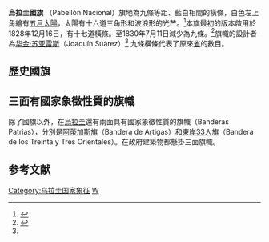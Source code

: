{{National flag infobox
| Name = 烏拉圭
| Article = 
| Image = Flag of Uruguay.svg
| Use = 111111
| Symbol = 
| Proportion = 2:3
| Adoption = 1830年7月11日
| Design = 旗地為藍白相間橫條，白色左上角繪有[[五月太陽|五月太陽]]。
| Designer = [[約阿金·蘇亞雷斯|約阿金·蘇亞雷斯]]
| Type = National
| Diminutive =
}}
'''烏拉圭國旗''' （Pabellón Nacional）旗地為九條等距、藍白相間的橫條，白色左上角繪有[[五月太陽|五月太陽]]，太陽有十六道三角形和波浪形的光芒。<ref>{{cite web |url=https://www.cia.gov/library/publications/the-world-factbook/flags/uy-flag.html |title=Flag of Uruguay |accessdate=2007-06-27 |work=The World Factbook |publisher=[[美國中央情報局|美國中央情報局]] |archive-date=2007-06-13 |archive-url=https://web.archive.org/web/20070613023107/https://www.cia.gov/library/publications/the-world-factbook/flags/uy-flag.html |dead-url=no }}</ref>本旗最初的版本啟用於1828年12月16日，有十七道橫條。至1830年7月11日減少為九條。<ref name="britannica">{{cite web |url=http://www.britannica.com/hispanic_heritage/article-9093983 |title=Uruguay, flag of |accessdate=2007-06-27 |work=Guide to Hispanic Heritage |publisher=Britannica.com |archive-date=2011-12-01 |archive-url=https://web.archive.org/web/20111201215950/https://www.britannica.com/hispanic_heritage/article-9093983 |dead-url=no }}</ref>旗幟的設計者為[[华金·苏亚雷斯|华金·苏亚雷斯]]（Joaquín Suárez）<ref name="britannica" />
九條橫條代表了原來[[烏拉圭行政區劃|省]]的數目。
==歷史國旗==
{{Flag gallery
|File:Flag of Uruguay (1825-1828).svg|1825-1828
|File:Flag of Uruguay 1828.svg|1828
|File:Flag of Uruguay (1828-1830).svg|1828-1830
}}

== 三面有國家象徵性質的旗幟 ==
除了國旗以外，在[[烏拉圭|烏拉圭]]還有兩面具有國家象徵性質的旗幟（Banderas Patrias），分別是[[阿蒂加斯旗|阿蒂加斯旗]]（Bandera de Artigas）和[[東岸33人旗|東岸33人旗]]（Bandera de los Treinta y Tres Orientales）。在政府建築物都懸掛三面旗幟。
<center>
{{gallery
|File:Flag of Artigas.svg|阿蒂加斯旗
|File:Flag of Uruguay.svg|五月太阳
|File:Flag of the Treinta y Tres.svg|东岸33人旗
}}
</center>

== 参考文献 ==
<div class="references-small">
<references />
</div>
{{美洲題目|国旗}}

[[Category:乌拉圭国家象征|Category:乌拉圭国家象征]]
[[Category:國旗|W]]